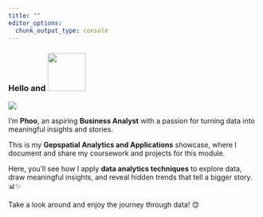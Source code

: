 ```yaml
---
title: ""
editor_options: 
  chunk_output_type: console
---
```


### **Hello and** ![](images/anh-dong-welcome-cute-de-thuong_075923337.gif){width="76" height="76"}

![](images/home%20page_studioghibli%20theme.webp)

I'm **Phoo**, an aspiring **Business Analyst** with a passion for turning data into meaningful insights and stories.

This is my **Gepspatial Analytics and Applications** showcase, where I document and share my coursework and projects for this module.

Here, you'll see how I apply **data analytics techniques** to explore data, draw meaningful insights, and reveal hidden trends that tell a bigger story. 📊✨

Take a look around and enjoy the journey through data! 😊
